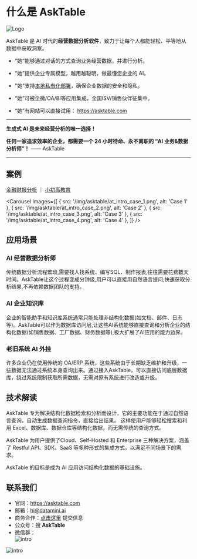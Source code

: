 
# 什么是 AskTable


<div className="img-center small">
  <img src="/img/asktable/at_logo.png" alt="Logo" />
</div>



AskTable 是 AI 时代的**经营数据分析软件**，致力于让每个人都能轻松、平等地从数据中获取洞察。

- “她”能够通过对话的方式查询业务经营数据，并进行分析。

- “她”提供企业专属模型，越用越聪明，做最懂您企业的 AI。

- "她"支持[本地私有化部署](/docs/pricing-and-deployment/private-deployment-all-in-one)，确保企业数据的安全和隐私。
  
- “她”可被企微/OA/BI等应用集成，全国ISV/销售伙伴征集中。
  
- “她”有网站可以直接试用： https://asktable.com 


---
**生成式 AI 是未来经营分析的唯一选择！**

**任何一家追求效率的企业，都需要一个 24 小时待命、永不离职的 “AI 业务&数据分析师”！**  —— AskTable

---


## 案例


[金融财报分析](/docs/customer-cases/financial-insights) ｜ [小初高教育](/docs/customer-cases/educational-excellence)  


<Carousel 
  images={[
    { src: '/img/asktable/at_intro_case_1.png', alt: 'Case 1' },
    { src: '/img/asktable/at_intro_case_2.png', alt: 'Case 2' },
    { src: '/img/asktable/at_intro_case_3.png', alt: 'Case 3' },
    { src: '/img/asktable/at_intro_case_4.png', alt: 'Case 4' },
  ]}
/>


## 应用场景

### **AI 经营数据分析师**

传统数据分析流程繁琐,需要找人找系统、编写SQL、制作报表,往往需要花费数天时间。AskTable让这个过程变成分钟级,用户可以直接用自然语言提问,快速获取分析结果,不再依赖数据团队的支持。

### **AI 企业知识库**

企业的智能助手和知识库系统通常只能处理非结构化数据(如文档、邮件、日志等)。AskTable可以作为数据库访问层,让这些AI系统能够直接查询和分析企业的结构化数据(如销售数据、工厂数据、财务数据等),极大扩展了AI应用的能力边界。

### **老旧系统 AI 外挂**

许多企业仍在使用传统的 OA/ERP 系统，这些系统由于长期缺乏维护和升级，一些数据无法通过系统本身查询出来。通过接入AskTable，可以直接访问底层数据库，绕过系统限制获取所需数据，无需对原有系统进行改造或升级。


## 技术解读

AskTable 专为解决结构化数据检索和分析而设计，它的主要功能在于通过自然语言查询，自动生成数据查询指令，直接给出结果。 这样使用户能够轻松搜索和利用 Excel、数据库、数据仓库等结构化数据，而无需传统的查询方式。 

AskTable 为用户提供了Cloud、Self-Hosted 和 Enterprise 三种解决方案，涵盖了 Restful API、SDK、SaaS 等多种形式的集成方式，以满足不同场景下的需求。

AskTable 的目标是成为 AI 应用访问结构化数据的基础设施。



## 联系我们

- 官网：https://asktable.com
- 邮箱：hi@datamini.ai
- 商务合作：[点击这里](https://datamini.feishu.cn/share/base/form/shrcnN0w5jjFDQ40GSuE8XHVRMf) 提交信息
- 公众号：搜 **AskTable**
- 微信群：
  <div className="img-center medium">
    <img src="/img/asktable/at_intro_wx_group.jpg" alt="intro" />
  </div>


<div className="img-center large">
  <img src="/img/asktable/at_intro_1_page.png" alt="intro" />
</div>
